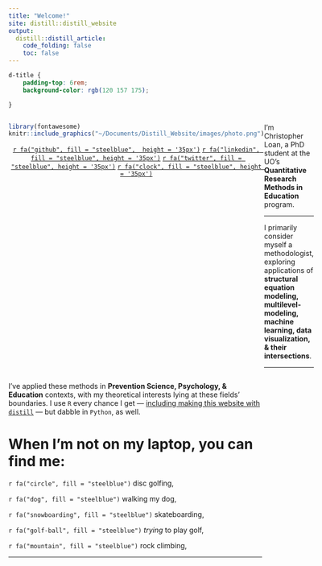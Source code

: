 ```yaml
---
title: "Welcome!"
site: distill::distill_website
output: 
  distill::distill_article:
    code_folding: false
    toc: false
---
```


```css

d-title {
    padding-top: 6rem;
    background-color: rgb(120 157 175);

}


```

:::: {style="display: flex;"}

::: {}

```r
library(fontawesome)
knitr::include_graphics("~/Documents/Distill_Website/images/photo.png")
```

<center>
[`r fa("github", fill = "steelblue",  height = '35px')`](https://github.com/Chhr1s)
[`r fa("linkedin", fill = "steelblue", height = '35px')`](https://www.linkedin.com/in/christopher-loan-09965950/)
[`r fa("twitter", fill = "steelblue", height = '35px')`](https://twitter.com/chhr1s)
[`r fa("clock", fill = "steelblue", height = '35px')`](https://chhr1s.github.io/GA_DOE_Public/index.html)
</center>

:::

::: {}

I'm Christopher Loan, a PhD student at the UO's **Quantitative Research Methods in Education** program.\n

***

I primarily consider myself a methodologist, exploring applications of **structural equation modeling, multilevel-modeling, machine learning, data visualization, & their intersections**.\n

***

:::

::::

I've applied these methods in **Prevention Science, Psychology, & Education** contexts, with my theoretical interests lying at these fields' boundaries. I use `R` every chance I get — [including making this website with `distill`](https://rstudio.github.io/distill/) — but dabble in `Python`, as well.

# When I'm not on my laptop, you can find me:

`r fa("circle", fill = "steelblue")` disc golfing,

`r fa("dog", fill = "steelblue")` walking my dog,

`r fa("snowboarding", fill = "steelblue")` skateboarding,

`r fa("golf-ball", fill = "steelblue")` *trying* to play golf,

`r fa("mountain", fill = "steelblue")` rock climbing,  


***

